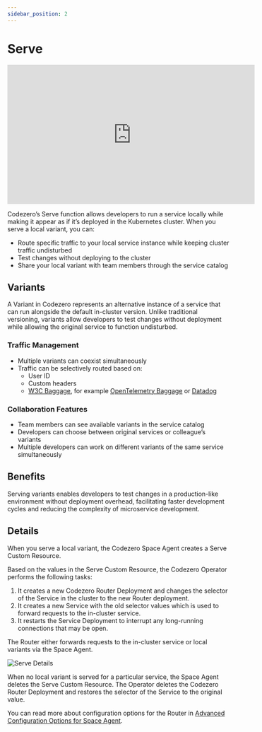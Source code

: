 ```yaml
---
sidebar_position: 2
---
```


# Serve

<div style={{ textAlign: 'center' }}>
<iframe width="560" height="315" src="https://www.youtube.com/embed/4X47YxlcGkQ?si=QbbzWDas16vdB8DB" title="YouTube video player" frameborder="0" allow="accelerometer; autoplay; clipboard-write; encrypted-media; gyroscope; picture-in-picture; web-share" referrerpolicy="strict-origin-when-cross-origin" allowfullscreen></iframe>
</div>

Codezero’s Serve function allows developers to run a service locally while making it appear as if it’s deployed in the Kubernetes cluster. When you serve a local variant, you can:

- Route specific traffic to your local service instance while keeping cluster traffic undisturbed
- Test changes without deploying to the cluster
- Share your local variant with team members through the service catalog

## Variants

A Variant in Codezero represents an alternative instance of a service that can run alongside the default in-cluster version.
Unlike traditional versioning, variants allow developers to test changes without deployment while allowing the original service to function undisturbed.

### Traffic Management

- Multiple variants can coexist simultaneously
- Traffic can be selectively routed based on:
  - User ID
  - Custom headers
  - [W3C Baggage](https://www.w3.org/TR/baggage/), for example [OpenTelemetry Baggage](https://opentelemetry.io/docs/concepts/signals/baggage/) or [Datadog](https://docs.datadoghq.com/tracing/trace_collection/trace_context_propagation/#baggage)

### Collaboration Features

- Team members can see available variants in the service catalog
- Developers can choose between original services or colleague’s variants
- Multiple developers can work on different variants of the same service simultaneously

## Benefits

Serving variants enables developers to test changes in a production-like environment without deployment overhead, facilitating faster development cycles and reducing the complexity of microservice development.

## Details

When you serve a local variant, the Codezero Space Agent creates a Serve Custom Resource.

Based on the values in the Serve Custom Resource, the Codezero Operator performs the following tasks:
1. It creates a new Codezero Router Deployment and changes the selector of the Service in the cluster to the new Router deployment.
1. It creates a new Service with the old selector values which is used to forward requests to the in-cluster service.
1. It restarts the Service Deployment to interrupt any long-running connections that may be open.

The Router either forwards requests to the in-cluster service or local variants via the Space Agent.

![Serve Details](./_media/serve.svg)

When no local variant is served for a particular service, the Space Agent deletes the Serve Custom Resource.
The Operator deletes the Codezero Router Deployment and restores the selector of the Service to the original value.

You can read more about configuration options for the Router in [Advanced Configuration Options for Space Agent](../guides/spaceagent-config.md).